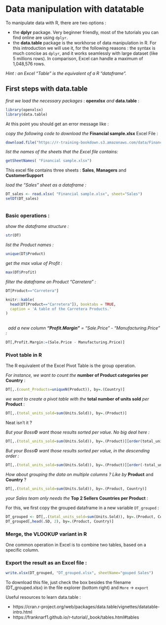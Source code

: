 # Data manipulation with datatable

To manipulate data with R, there are two options :

- the **dplyr** package. Very beginner friendly, most of the tutorials you can find online are using `dplyr`.
- the **data.table** package is the workhorse of data manipulation in R. For this introduction we will use it, for the following reasons : the syntax is much concise as `dplyr`, and it works seamlessly with large dataset (like 5 millions rows). In comparison, Excel can handle a maximum of 1,048,576 rows.

*Hint : an Excel "Table" is the equivalent of a R "dataframe".*

## First steps with data.table

*first we load the necessary packages* : **openxlsx** *and* **data.table** :

```r
library(openxlsx)
library(data.table)
```


At this point you should get an error message like :

*copy the following code to download the* **Financial sample.xlsx** Excel File :

```r
download.file("https://r-training-bookdown.s3.amazonaws.com/data/Financial+sample.xlsx", "Financial sample.xlsx", mode="wb")
```
*list the names of the sheets that the Excel file contains:*
```r
getSheetNames( "Financial sample.xlsx")
```

This excel file contains three sheets : **Sales**, **Managers** and **CustomerSupport**


*load the "Sales" sheet as a dataframe :*
```r
DT_sales <- read.xlsx( "Financial sample.xlsx", sheet="Sales")
setDT(DT_sales)
```



```r
```


### Basic operations :


*show the dataframe structure :*
```r
str(DT)
```
*list the Product names :*
```r
unique(DT$Product)
```

*get the max value of Profit :*
```r
max(DT$Profit)
```
*filter the dataframe on Product "Carretera" :*
```r
DT[Product=="Carretera"]
```

```r
knitr::kable(
  head(DT[Product=="Carretera"]), booktabs = TRUE,
  caption = 'A table of the Carretera Products.'
)
```


<br />
&nbsp;
*add a new column **"Profit.Margin"** = "Sale.Price" - "Manufacturing.Price" :*
```r
DT[,Profit.Margin:=(Sale.Price - Manufacturing.Price)]
```

### Pivot table in R
The R equivalent of the Excel Pivot Table is the group operation.

*For instance, we want to count the* **number of Product categories per Country** :

```r
DT[,.(count_Products=uniqueN(Product)), by=.(Country)]
```


*we want to create a pivot table with the* **total number of units sold** *per* **Product** :

```r
DT[,.(total_units_sold=sum(Units.Sold)), by=.(Product)]
```

Neat isn't it ?


*But your Boss© want those results sorted per value. No big deal here :*
```r
DT[,.(total_units_sold=sum(Units.Sold)), by=.(Product)][order(total_units_sold)]
```

*But your Boss© want those results sorted per value, in the descending order :*

```r
DT[,.(total_units_sold=sum(Units.Sold)), by=.(Product)][order(-total_units_sold)]
```

*How about grouping the data on multiple columns ? Like by* **Product** and **Country** ?
```r
DT[,.(total_units_sold=sum(Units.Sold)), by=.(Product, Country)]
```
*your Sales team only needs the* **Top 2  Sellers Countries per Product** :

For this, we first copy the grouped dataframe in a new variable `DT_grouped` :
```r
DT_grouped <- DT[,.(total_units_sold=sum(Units.Sold)), by=.(Product, Country)]
DT_grouped[,head(.SD, 2), by=.(Product, Country)]
```


### Merge, the VLOOKUP variant in R

One common operation in Excel is to combine two tables, based on a specific column. 



### Export the result as an Excel file :

```r
write.xlsx(DT_grouped, "DT_grouped.xlsx", sheetName="gouped Sales")
```


To download this file, just check the box besides the filename (DT_grouped.xlsx) in the file explorer (bottom right) and `More` -> `export`


Useful resources to learn data.table :

- https://cran.r-project.org/web/packages/data.table/vignettes/datatable-intro.html
- https://franknarf1.github.io/r-tutorial/_book/tables.html#tables

